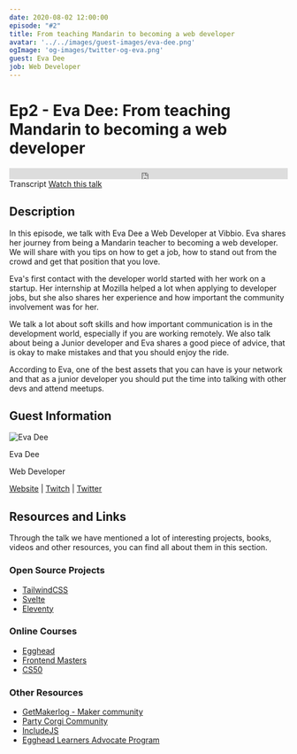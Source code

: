 ```yaml
---
date: 2020-08-02 12:00:00
episode: "#2"
title: From teaching Mandarin to becoming a web developer
avatar: '../../images/guest-images/eva-dee.png'
ogImage: 'og-images/twitter-og-eva.png'
guest: Eva Dee
job: Web Developer
---
```




# Ep2 - Eva Dee: From teaching Mandarin to becoming a web developer

<div class="soundcloud-iframe">
    <iframe class="mb-0" width="100%" height="20" scrolling="no" frameborder="no" allow="autoplay" src="https://w.soundcloud.com/player/?url=https%3A//api.soundcloud.com/tracks/868848340&color=%23fc4056&inverse=true&auto_play=false&show_user=true"></iframe>
</div>

<Link class="link-button mr-5" to="/transcripts/ep2-eva-dee/">Transcript</Link>
<a class="link-button" href="https://www.youtube.com/watch?v=fg6YxXc2Mrg">Watch this talk</a>


## Description

In this episode, we talk with Eva Dee a Web Developer at Vibbio. Eva shares her journey from being a Mandarin teacher to becoming a web developer. We will share with you tips on how to get a job, how to stand out from the crowd and get that position that you love.

Eva's first contact with the developer world started with her work on a startup.  Her internship at Mozilla helped a lot when applying to developer jobs, but she also shares her experience and how important the community involvement was for her.

We talk a lot about soft skills and how important communication is in the development world, especially if you are working remotely.  We also talk about being a Junior developer and Eva shares a good piece of advice, that is okay to make mistakes and that you should enjoy the ride.

According to Eva, one of the best assets that you can have is your network and that as a junior developer you should put the time into talking with other devs and attend meetups.

## Guest Information

<div className="episode-card">
    <img src="https://landingintech.com/eva-dee.png" alt="Eva Dee" class="guest-avatar" />
    <div className="mx-8 pt-5">
        <p className="episode-title text-xl">Eva Dee</p>
        <p className=''>Web Developer</p>
        <p>
            <a href="https://includejs.dev/"> Website</a> | <a href="https://www.twitch.tv/edieblu"> Twitch</a> | <a href="https://twitter.com/GirlsCodeMK"> Twitter</a>
        </p>
    </div>
</div>

## Resources and Links

Through the talk we have mentioned a lot of interesting projects, books, videos and other resources, you can find all about them in this section.


### Open Source Projects

- [TailwindCSS](https://tailwindcss.com/)
- [Svelte](https://svelte.dev/)
- [Eleventy](https://www.11ty.dev/)


### Online Courses

- [Egghead](https://egghead.io/)
- [Frontend Masters](https://frontendmasters.com/)
- [CS50](https://www.edx.org/course/cs50s-introduction-to-computer-science)


### Other Resources

- [GetMakerlog - Maker community](https://getmakerlog.com/log)
- [Party Corgi Community](https://www.partycorgi.com/)
- [IncludeJS](https://includejs.dev/)
- [Egghead Learners Advocate Program](https://howtoegghead.com/advocate/)

